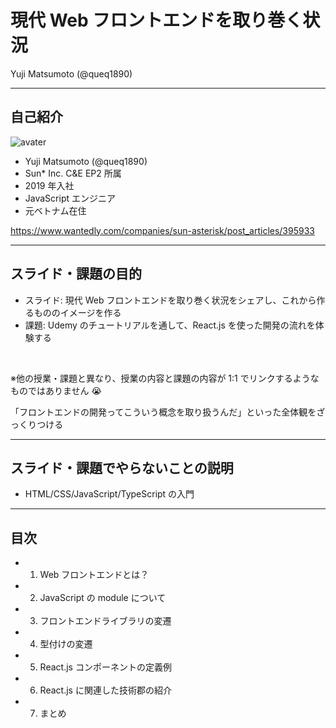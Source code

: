 # 現代 Web フロントエンドを取り巻く状況

Yuji Matsumoto (@queq1890)

---

## 自己紹介

<!-- block-start: grid -->

<!-- block-start: column -->

![avater](https://avatars.githubusercontent.com/u/32263803?v=4)

<!-- block-end -->
<!-- block-start: column, left -->

- Yuji Matsumoto (@queq1890)
- Sun\* Inc. C&E EP2 所属
- 2019 年入社
- JavaScript エンジニア
- 元ベトナム在住

<!-- block-end -->
<!-- block-end -->

https://www.wantedly.com/companies/sun-asterisk/post_articles/395933

---

## スライド・課題の目的

- スライド: 現代 Web フロントエンドを取り巻く状況をシェアし、これから作るもののイメージを作る
- 課題: Udemy のチュートリアルを通して、React.js を使った開発の流れを体験する

<br />

※他の授業・課題と異なり、授業の内容と課題の内容が 1:1 でリンクするようなものではありません :sob:

「フロントエンドの開発ってこういう概念を取り扱うんだ」といった全体観をざっくりつける

---

## スライド・課題でやらないことの説明

- HTML/CSS/JavaScript/TypeScript の入門

---

## 目次

- 1. Web フロントエンドとは？
- 2. JavaScript の module について
- 3. フロントエンドライブラリの変遷
- 4. 型付けの変遷
- 5. React.js コンポーネントの定義例
- 6. React.js に関連した技術郡の紹介
- 7. まとめ

